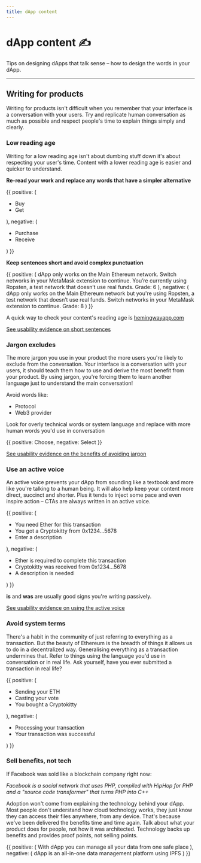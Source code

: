 ```yaml
---
title: dApp content
---
```



# dApp content ✍️

Tips on designing dApps that talk sense – how to design the words in your dApp.

---

## Writing for products

Writing for products isn't difficult when you remember that your interface is a conversation with your users. Try and replicate human conversation as much as possible and respect people's time to explain things simply and clearly.

### Low reading age

Writing for a low reading age isn't about dumbing stuff down it's about respecting your user's time. Content with a lower reading age is easier and quicker to understand.

**Re-read your work and replace any words that have a simpler alternative**

<DoDont>
  {{
    positive: (
      <Text>
        <ul>
          <li>Buy</li>
          <li>Get</li>
        </ul>
      </Text>
    ),
    negative: (
      <Text>
        <ul>
          <li>Purchase</li>
          <li>Receive</li>
        </ul>
      </Text>
    )
  }}
</DoDont>

**Keep sentences short and avoid complex punctuation**

<DoDont>
  {{
    positive: (
      <Box>
        <Text>
          dApp only works on the Main Ethereum network. Switch networks in your
          MetaMask extension to continue. You’re currently using Ropsten, a test
          network that doesn’t use real funds.
        </Text>
        <Text>Grade: 6</Text>
      </Box>
    ),
    negative: (
      <Box>
        <Text>
          dApp only works on the Main Ethereum network but you're using Ropsten,
          a test network that doesn’t use real funds. Switch networks in your
          MetaMask extension to continue.
        </Text>
        <Text>Grade: 8</Text>
      </Box>
    )
  }}
</DoDont>

A quick way to check your content's reading age is [hemingwayapp.com](http://hemingwayapp.com)

[See usability evidence on short sentences](https://readabilityguidelines.myxwiki.org/xwiki/bin/view/Plain%20English/Simple%20sentences/##UESS)


### Jargon excludes

The more jargon you use in your product the more users you're likely to exclude from the conversation. Your interface is a conversation with your users, it should teach them how to use and derive the most benefit from your product. By using jargon, you're forcing them to learn another language just to understand the main conversation!

Avoid words like:

- Protocol
- Web3 provider

Look for overly technical words or system language and replace with more human words you'd use in conversation

<DoDont>
  {{
    positive: <Text>Choose</Text>,
    negative: <Text>Select</Text>
  }}
</DoDont>

[See usability evidence on the benefits of avoiding jargon](https://readabilityguidelines.myxwiki.org/xwiki/bin/view/Plain%20English/Plain%20English%2C%20simple%20sentences/)

### Use an active voice

An active voice prevents your dApp from sounding like a textbook and more like you're talking to a human being. It will also help keep your content more direct, succinct and shorter. Plus it tends to inject some pace and even inspire action – CTAs are always written in an active voice.

<DoDont>
  {{
    positive: (
      <Text>
        <ul>
          <li>You need Ether for this transaction</li>
          <li>You got a Cryptokitty from 0x1234...5678</li>
          <li>Enter a description</li>
        </ul>
      </Text>
    ),
    negative: (
      <Text>
        <ul>
          <li>Ether is required to complete this transaction</li>
          <li>Cryptokitty was received from 0x1234...5678</li>
          <li>A description is needed</li>
        </ul>
      </Text>
    )
  }}
</DoDont>

**is** and **was** are usually good signs you're writing passively.

[See usability evidence on using the active voice](https://readabilityguidelines.myxwiki.org/xwiki/bin/view/Plain%20English/Plain%20English%2C%20simple%20sentences/)

### Avoid system terms

There's a habit in the community of just referring to everything as a transaction. But the beauty of Ethereum is the breadth of things it allows us to do in a decentralized way. Generalising everything as a transaction undermines that. Refer to things using the language you'd use in conversation or in real life. Ask yourself, have you ever submitted a transaction in real life?

<DoDont>
  {{
    positive: (
      <Text>
        <ul>
          <li>Sending your ETH</li>
          <li>Casting your vote</li>
          <li>You bought a Cryptokitty</li>
        </ul>
      </Text>
    ),
    negative: (
      <Text>
        <ul>
          <li>Processing your transaction</li>
          <li>Your transaction was successful</li>
        </ul>
      </Text>
    )
  }}
</DoDont>

### Sell benefits, not tech

If Facebook was sold like a blockchain company right now:

_Facebook is a social network that uses PHP, compiled with HipHop for PHP and a "source code transformer" that turns PHP into C++_

Adoption won't come from explaining the technology behind your dApp. Most people don't understand how cloud technology works, they just know they can access their files anywhere, from any device. That's because we've been delivered the benefits time and time again. Talk about what your product does for people, not how it was architected. Technology backs up benefits and provides proof points, not selling points.

<DoDont>
  {{
    positive: (
      <Text>With dApp you can manage all your data from one safe place</Text>
    ),
    negative: (
      <Text>dApp is an all-in-one data management platform using IPFS</Text>
    )
  }}
</DoDont>
